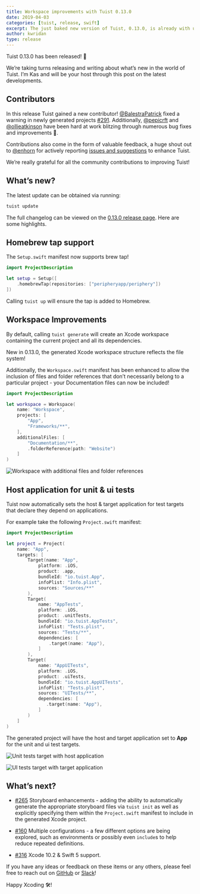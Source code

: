 ```yaml
---
title: Workspace improvements with Tuist 0.13.0
date: 2019-04-03
categories: [tuist, release, swift]
excerpt: The just baked new version of Tuist, 0.13.0, is already with us. We added significant improvements to workspaces like being able to define additional files that are added to the project. We also aligned the structured of the generated workspaces to match the filesystem. This version also makes sure that for those test targets that depend on a host application are set up with the right settings.
author: kwridan
type: release
---
```


Tuist 0.13.0 has been released! 🎉

We’re taking turns releasing and writing about what’s new in the world of Tuist. I’m Kas and will be your host through this post on the latest developments.

## Contributors

In this release Tuist gained a new contributor! [@BalestraPatrick](https://github.com/BalestraPatrick) fixed a warning in newly generated projects [#291](https://github.com/tuist/tuist/pull/291). Additionally, [@pepicrft](https://github.com/pepicrft) and [@ollieatkinson](https://github.com/ollieatkinson) have been hard at work blitzing through numerous bug fixes and improvements 👏.

Contributions also come in the form of valuable feedback, a huge shout out to [@enhorn](https://github.com/enhorn) for actively reporting [issues and suggestions](https://github.com/tuist/tuist/issues?utf8=✓&q=is%3Aissue+author%3Aenhorn+) to enhance Tuist.

We’re really grateful for all the community contributions to improving Tuist!

## What’s new?

The latest update can be obtained via running:

```sh
tuist update
```

The full changelog can be viewed on the [0.13.0 release page](https://github.com/tuist/tuist/releases/tag/0.13.0). Here are some highlights.

## Homebrew tap support

The `Setup.swift` manifest now supports brew tap!

```swift
import ProjectDescription

let setup = Setup([
	.homebrewTap(repositories: ["peripheryapp/periphery"])
])
```

Calling `tuist up` will ensure the tap is added to Homebrew.

## Workspace Improvements

By default, calling `tuist generate` will create an Xcode workspace containing the current project and all its dependencies.

New in 0.13.0, the generated Xcode workspace structure reflects the file system!

Additionally, the `Workspace.swift` manifest has been enhanced to allow the inclusion of files and folder references that don’t necessarily belong to a particular project - your Documentation files can now be included!

```swift
import ProjectDescription

let workspace = Workspace(
    name: "Workspace",
    projects: [
        "App",
        "Frameworks/**",
    ],
    additionalFiles: [
        "Documentation/**",
        .folderReference(path: "Website")
    ]
)
```

<img class="posts__post-screenshot" 
     alt="Workspace with additional files and folder references" 
     src="/images/blog/2019/04/03/workspace-improvements.png" />

## Host application for unit & ui tests

Tuist now automatically sets the host & target application for test targets that declare they depend on applications.

For example take the following `Project.swift` manifest:

```swift
import ProjectDescription

let project = Project(
    name: "App",
    targets: [
        Target(name: "App",
            platform: .iOS,
            product: .app,
            bundleId: "io.tuist.App",
            infoPlist: "Info.plist",
            sources: "Sources/**"
        ),
        Target(
            name: "AppTests",
            platform: .iOS,
            product: .unitTests,
            bundleId: "io.tuist.AppTests",
            infoPlist: "Tests.plist",
            sources: "Tests/**",
            dependencies: [
                .target(name: "App"),
            ]
        ),
        Target(
            name: "AppUITests",
            platform: .iOS,
            product: .uiTests,
            bundleId: "io.tuist.AppUITests",
            infoPlist: "Tests.plist",
            sources: "UITests/**",
            dependencies: [
               .target(name: "App"),
            ]
        )
    ]
)
```

The generated project will have the host and target application set to **App** for the unit and ui test targets.

<img class="posts__post-screenshot" 
     alt="Unit tests target with host application" 
     src="/images/blog/2019/04/03/unit-tests-host-application.png" />

<img class="posts__post-screenshot" 
     alt="UI tests target with target application" 
     src="/images/blog/2019/04/03/ui-tests-target-application.png" />

## What’s next?

- [#265](https://github.com/tuist/tuist/issues/265) Storyboard enhancements - adding the ability to automatically generate the appropriate storyboard files via `tuist init` as well as explicitly specifying them within the `Project.swift` manifest to include in the generated Xcode project.

- [#160](https://github.com/tuist/tuist/issues/160) Multiple configurations - a few different options are being explored, such as environments or possibly even `include`s to help reduce repeated definitions.

- [#316](https://github.com/tuist/tuist/issues/316) Xcode 10.2 & Swift 5 support.

If you have any ideas or feedback on these items or any others, please feel free to reach out on [GitHub](https://github.com/tuist/tuist) or [Slack](http://slack.tuist.io)!

Happy Xcoding 🛠!
